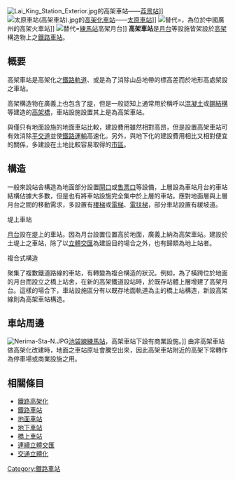 [[File:Lai_King_Station_Exterior.jpg|thumb]]的高架車站——[[荔景站|荔景站]]]]
[[File:太原車站(高架車站).jpg|thumb]]的[[台中鐵路高架化|高架化車站]]——[[太原車站_(臺灣)|太原車站]]]]
[[File:廣州南站月台_Platforms_of_Guangzhou_South_-_panoramio.jpg|替代=]]，為位於中國廣州的高架火車站]]
[[File:Fujimidai_Station_platform_200806.JPG|替代=]][[練馬站|練馬站]]高架月台]]
'''高架車站'''是[[月台|月台]]等設施皆架設於[[高架橋|高架]]構造物上之[[鐵路車站|鐵路車站]]。

== 概要 ==
高架車站是高架化之[[鐵路軌道|鐵路軌道]]、或是為了消除山岳地帶的標高差而於地形高處架設之車站。

高架構造物在廣義上也包含了[[堤|堤]]，但是一般認知上通常用於稱呼以[[混凝土|混凝土]]或[[鋼結構|鋼結構]]等建造的[[高架橋|高架橋]]，車站設施設置其上是為高架車站。

與僅只有地面設施的地面車站比較，建設費用雖然相對高昂，但是設置高架車站可有效消除[[平交道|平交道]]並使[[鐵路運輸|鐵路運輸]]高速化。另外，與地下化的建設費用相比又相對便宜的關係，多建設在土地比較容易取得的[[市區|市區]]。

== 構造 ==
一般來說站舎構造為地面部分設置[[驗票閘門|閘口]]或[[售票窗口|售票口]]等設備，上層設為車站月台的車站結構佔據大多數，但是也有將車站設施完全集中於上層的車站。應對地面層與上層月台之間的移動需求，多設置有[[樓梯|樓梯]]或[[電梯|電梯]]、[[電扶梯|電扶梯]]，部分車站設置有緩坡道。

; 堤上車站
[[月台|月台]]設在[[堤|堤]]上的車站。因為月台設置位置高於地面，廣義上納為高架車站。建設於土堤上之車站，除了以[[立體交匯|立體交匯]]為建設目的場合之外，也有歸類為地上站者。

; 複合式構造
聚集了複數鐵道路線的車站，有轉變為複合構造的狀況。例如，為了橫跨位於地面的月台而設立之橋上站舍，在新的高架鐵道設站時，於既存站體上層增建了高架月台。這樣的場合下，車站設施區分有以既存地面軌道為主的橋上站構造，新設高架線則為高架車站構造。

== 車站周邊 ==
[[Image:Nerima-Sta-N.JPG|right]][[西武池袋線|池袋線]][[練馬站|練馬站]]，高架車站下設有商業設施。]]
由非高架車站做高架化改建時，地面之車站原址會騰空出來，因此高架車站附近的高架下常轉作為停車場或商業設施之用。

== 相關條目 ==
* [[鐵路高架化|鐵路高架化]]
* [[鐵路車站|鐵路車站]]
* [[地面車站|地面車站]]
* [[地下車站|地下車站]]
* [[跨站式站房|橋上車站]]
* [[連續立體交匯|連續立體交匯]]
* [[交通立體化|交通立體化]]

[[Category:鐵路車站|Category:鐵路車站]]